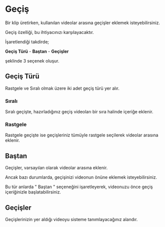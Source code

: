 # Geçiş

Bir klip üretirken, kullanılan videolar arasına geçişler eklemek isteyebilirsiniz.

Geçiş  özelliği, bu ihtiyacınızı karşılayacaktır.

İşaretlendiği takdirde;

**Geçiş Türü** - **Baştan** - **Geçişler**

şeklinde 3 seçenek oluşur.


## Geçiş Türü

Rastgele ve Sıralı  olmak üzere iki adet geçiş türü yer alır.

### Sıralı

Sıralı geçişte, hazırladığınız geçiş videoları bir sıra halinde içeriğe eklenir.



### Rastgele

Rastgele geçişte ise geçişleriniz tümüyle rastgele seçilerek videolar arasına eklenir.


## Baştan

Geçişler, varsayılan olarak videolar arasına eklenir.

Ancak bazı durumlarda, geçişinizi videonun önüne eklemek isteyebilirsiniz.

Bu tür anlarda " Baştan " seçeneğini işaretleyerek, videonuzu önce geçiş içeriğinizle başlatabilirsiniz.


## Geçişler

Geçişlerinizin yer aldığı videoyu sisteme tanımlayacağınız alandır.